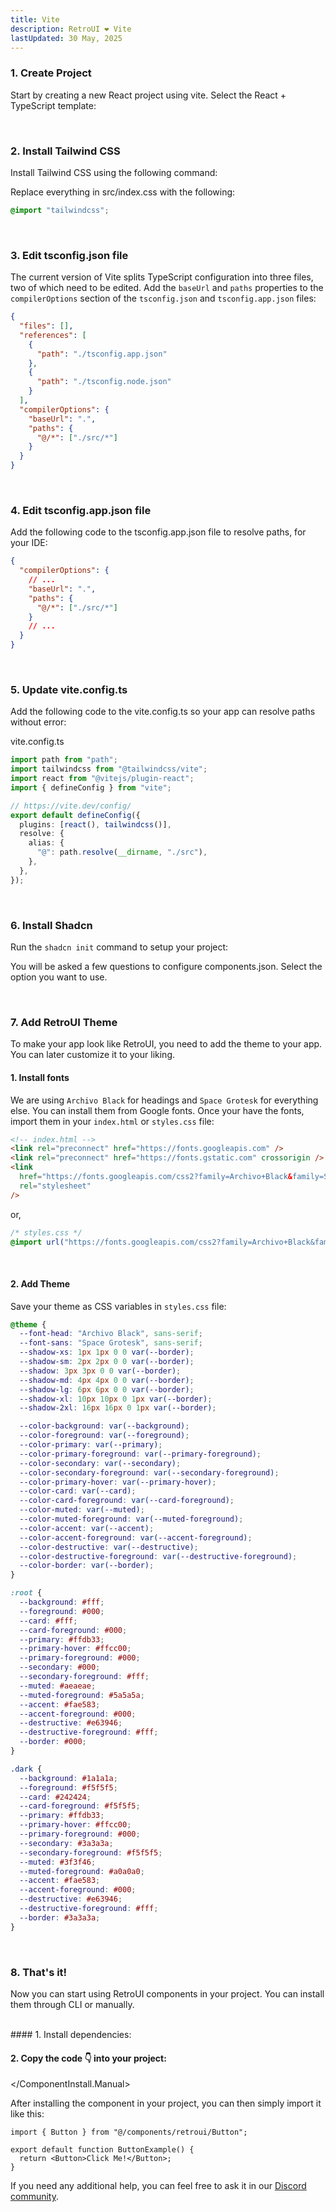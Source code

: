 ```yaml
---
title: Vite
description: RetroUI ❤️ Vite
lastUpdated: 30 May, 2025
---
```


### 1. Create Project

Start by creating a new React project using vite. Select the React + TypeScript template:

<CliCommand npmCommand="npm create vite@latest" />

<br />

### 2. Install Tailwind CSS

Install Tailwind CSS using the following command:

<CliCommand npmCommand="npm install tailwindcss @tailwindcss/vite" />

Replace everything in src/index.css with the following:

```css
@import "tailwindcss";
```

<br />

### 3. Edit tsconfig.json file

The current version of Vite splits TypeScript configuration into three files, two of which need to be edited. Add the `baseUrl` and `paths` properties to the `compilerOptions` section of the `tsconfig.json` and `tsconfig.app.json` files:

```json
{
  "files": [],
  "references": [
    {
      "path": "./tsconfig.app.json"
    },
    {
      "path": "./tsconfig.node.json"
    }
  ],
  "compilerOptions": {
    "baseUrl": ".",
    "paths": {
      "@/*": ["./src/*"]
    }
  }
}
```

<br />

### 4. Edit tsconfig.app.json file

Add the following code to the tsconfig.app.json file to resolve paths, for your IDE:

```json
{
  "compilerOptions": {
    // ...
    "baseUrl": ".",
    "paths": {
      "@/*": ["./src/*"]
    }
    // ...
  }
}
```

<br />

### 5. Update vite.config.ts

Add the following code to the vite.config.ts so your app can resolve paths without error:

<CliCommand npmCommand="npm install -D @types/node" />

vite.config.ts

```ts
import path from "path";
import tailwindcss from "@tailwindcss/vite";
import react from "@vitejs/plugin-react";
import { defineConfig } from "vite";

// https://vite.dev/config/
export default defineConfig({
  plugins: [react(), tailwindcss()],
  resolve: {
    alias: {
      "@": path.resolve(__dirname, "./src"),
    },
  },
});
```

<br />

### 6. Install Shadcn

Run the `shadcn init` command to setup your project:

<CliCommand npmCommand="npx shadcn@latest init" />

You will be asked a few questions to configure components.json. Select the option you want to use.

<br />

### 7. Add RetroUI Theme

To make your app look like RetroUI, you need to add the theme to your app. You can later customize it to your liking.

#### 1. Install fonts

We are using `Archivo Black` for headings and `Space Grotesk` for everything else. You can install them from Google fonts.
Once your have the fonts, import them in your `index.html` or `styles.css` file:

```html
<!-- index.html -->
<link rel="preconnect" href="https://fonts.googleapis.com" />
<link rel="preconnect" href="https://fonts.gstatic.com" crossorigin />
<link
  href="https://fonts.googleapis.com/css2?family=Archivo+Black&family=Space+Grotesk:wght@300..700&display=swap"
  rel="stylesheet"
/>
```

or,

```css
/* styles.css */
@import url("https://fonts.googleapis.com/css2?family=Archivo+Black&family=Space+Grotesk:wght@300;400;500;600;700&display=swap");
```

<br />

#### 2. Add Theme

Save your theme as CSS variables in `styles.css` file:

```scss
@theme {
  --font-head: "Archivo Black", sans-serif;
  --font-sans: "Space Grotesk", sans-serif;
  --shadow-xs: 1px 1px 0 0 var(--border);
  --shadow-sm: 2px 2px 0 0 var(--border);
  --shadow: 3px 3px 0 0 var(--border);
  --shadow-md: 4px 4px 0 0 var(--border);
  --shadow-lg: 6px 6px 0 0 var(--border);
  --shadow-xl: 10px 10px 0 1px var(--border);
  --shadow-2xl: 16px 16px 0 1px var(--border);

  --color-background: var(--background);
  --color-foreground: var(--foreground);
  --color-primary: var(--primary);
  --color-primary-foreground: var(--primary-foreground);
  --color-secondary: var(--secondary);
  --color-secondary-foreground: var(--secondary-foreground);
  --color-primary-hover: var(--primary-hover);
  --color-card: var(--card);
  --color-card-foreground: var(--card-foreground);
  --color-muted: var(--muted);
  --color-muted-foreground: var(--muted-foreground);
  --color-accent: var(--accent);
  --color-accent-foreground: var(--accent-foreground);
  --color-destructive: var(--destructive);
  --color-destructive-foreground: var(--destructive-foreground);
  --color-border: var(--border);
}

:root {
  --background: #fff;
  --foreground: #000;
  --card: #fff;
  --card-foreground: #000;
  --primary: #ffdb33;
  --primary-hover: #ffcc00;
  --primary-foreground: #000;
  --secondary: #000;
  --secondary-foreground: #fff;
  --muted: #aeaeae;
  --muted-foreground: #5a5a5a;
  --accent: #fae583;
  --accent-foreground: #000;
  --destructive: #e63946;
  --destructive-foreground: #fff;
  --border: #000;
}

.dark {
  --background: #1a1a1a;
  --foreground: #f5f5f5;
  --card: #242424;
  --card-foreground: #f5f5f5;
  --primary: #ffdb33;
  --primary-hover: #ffcc00;
  --primary-foreground: #000;
  --secondary: #3a3a3a;
  --secondary-foreground: #f5f5f5;
  --muted: #3f3f46;
  --muted-foreground: #a0a0a0;
  --accent: #fae583;
  --accent-foreground: #000;
  --destructive: #e63946;
  --destructive-foreground: #fff;
  --border: #3a3a3a;
}
```

<br />

### 8. That's it!

Now you can start using RetroUI components in your project. You can install them through CLI or manually.

<br />

<ComponentInstall>
  <ComponentInstall.Cli npmCommand="npx shadcn@latest add 'https://retroui.dev/r/button.json'" />
  <ComponentInstall.Manual>
#### 1. Install dependencies:

<CliCommand npmCommand="npm install class-variance-authority" />

<br />

#### 2. Copy the code 👇 into your project:

<ComponentSource name="button" />

  </ComponentInstall.Manual>
</ComponentInstall>

After installing the component in your project, you can then simply import it like this:

```tsx
import { Button } from "@/components/retroui/Button";

export default function ButtonExample() {
  return <Button>Click Me!</Button>;
}
```

If you need any additional help, you can feel free to ask it in our [Discord community](https://discord.gg/Jum3NJxK6Q).
